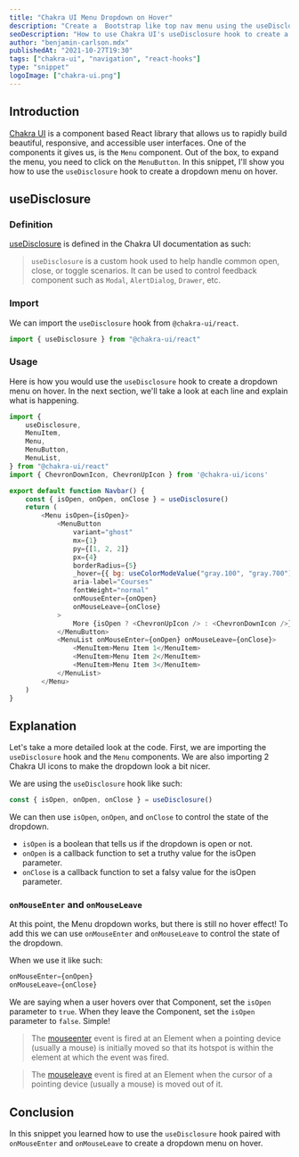 ```yaml
---
title: "Chakra UI Menu Dropdown on Hover"
description: "Create a  Bootstrap like top nav menu using the useDisclosure hook"
seoDescription: "How to use Chakra UI's useDisclosure hook to create a dropdown menu on hover."
author: "benjamin-carlson.mdx"
publishedAt: "2021-10-27T19:30"
tags: ["chakra-ui", "navigation", "react-hooks"]
type: "snippet"
logoImage: ["chakra-ui.png"]
---
```


## Introduction

[Chakra UI](https://chakra-ui.com) is a component based React library that allows us to rapidly build beautiful, responsive, and accessible user interfaces. One of the components it gives us, is the `Menu` component. Out of the box, to expand the menu, you need to click on the `MenuButton`. In this snippet, I'll show you how to use the `useDisclosure` hook to create a dropdown menu on hover.

## useDisclosure

### Definition

[useDisclosure](https://chakra-ui.com/docs/hooks/use-disclosure) is defined in the Chakra UI documentation as such:

> `useDisclosure` is a custom hook used to help handle common open, close, or toggle scenarios. It can be used to control feedback component such as `Modal`, `AlertDialog`, `Drawer`, etc.

### Import

We can import the `useDisclosure` hook from `@chakra-ui/react`.

```javascript
import { useDisclosure } from "@chakra-ui/react"
```

### Usage

Here is how you would use the `useDisclosure` hook to create a dropdown menu on hover. In the next section, we'll take a look at each line and explain what is happening.

```javascript:Navbar.js
import {
    useDisclosure,
    MenuItem,
    Menu,
    MenuButton,
    MenuList,
} from "@chakra-ui/react"
import { ChevronDownIcon, ChevronUpIcon } from '@chakra-ui/icons'

export default function Navbar() {
    const { isOpen, onOpen, onClose } = useDisclosure()
    return (
        <Menu isOpen={isOpen}>
            <MenuButton
                variant="ghost"
                mx={1}
                py={[1, 2, 2]}
                px={4}
                borderRadius={5}
                _hover={{ bg: useColorModeValue("gray.100", "gray.700") }}
                aria-label="Courses"
                fontWeight="normal"
                onMouseEnter={onOpen}
                onMouseLeave={onClose}
            >
                More {isOpen ? <ChevronUpIcon /> : <ChevronDownIcon />}
            </MenuButton>
            <MenuList onMouseEnter={onOpen} onMouseLeave={onClose}>
                <MenuItem>Menu Item 1</MenuItem>
                <MenuItem>Menu Item 2</MenuItem>
                <MenuItem>Menu Item 3</MenuItem>
            </MenuList>
        </Menu>
    )
}
```

## Explanation

Let's take a more detailed look at the code. First, we are importing the `useDisclosure` hook and the `Menu` components. We are also importing 2 Chakra UI icons to make the dropdown look a bit nicer.

We are using the `useDisclosure` hook like such:

```javascript
const { isOpen, onOpen, onClose } = useDisclosure()
```

We can then use `isOpen`, `onOpen`, and `onClose` to control the state of the dropdown.

- `isOpen` is a boolean that tells us if the dropdown is open or not.
- `onOpen` is a callback function to set a truthy value for the isOpen parameter.
- `onClose` is a callback function to set a falsy value for the isOpen parameter.

### `onMouseEnter` and `onMouseLeave`

At this point, the Menu dropdown works, but there is still no hover effect! To add this we can use `onMouseEnter` and `onMouseLeave` to control the state of the dropdown.

When we use it like such:

```javascript
onMouseEnter={onOpen} 
onMouseLeave={onClose}
```

We are saying when a user hovers over that Component, set the `isOpen` parameter to `true`. When they leave the Component, set the `isOpen` parameter to `false`. Simple!

> The [mouseenter](https://developer.mozilla.org/en-US/docs/Web/API/Element/mouseenter_event) event is fired at an Element when a pointing device (usually a mouse) is initially moved so that its hotspot is within the element at which the event was fired.

> The [mouseleave](https://developer.mozilla.org/en-US/docs/Web/API/Element/mouseleave_event) event is fired at an Element when the cursor of a pointing device (usually a mouse) is moved out of it.

## Conclusion

In this snippet you learned how to use the `useDisclosure` hook paired with `onMouseEnter` and `onMouseLeave` to create a dropdown menu on hover.